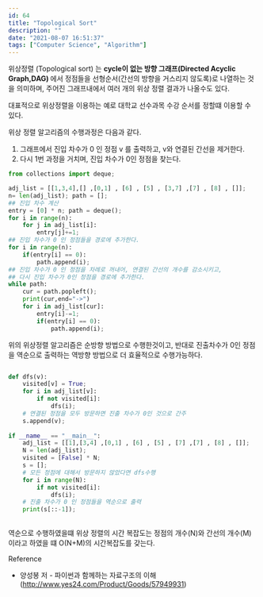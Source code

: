 ```yaml
---
id: 64
title: "Topological Sort"
description: ""
date: "2021-08-07 16:51:37"
tags: ["Computer Science", "Algorithm"]
---
```

위상정렬 (Topological sort) 는 <strong>cycle이 없는 방향 그래프(Directed Acyclic Graph,DAG) </strong>에서 정점들을 선형순서(간선의 방향을 거스리지 않도록)로 나열하는 것을 의미하며, 주어진 그래프내에서 여러 개의 위상 정렬 결과가 나올수도 있다.

대표적으로 위상정렬을 이용하는 예로 대학교 선수과목 수강 순서를 정할떄 이용할 수 있다. 


위상 정렬 알고리즘의 수행과정은 다음과 같다.

1. 그래프에서 진입 차수가 0 인 정점 v 를 출력하고, v와 연결된 간선을 제거한다. 
2. 다시 1번 과정을 거치며, 진입 차수가 0인 정점을 찾는다. 


```python
from collections import deque;

adj_list = [[1,3,4],[] ,[0,1] , [6] , [5] , [3,7] ,[7] , [8] , []];
n= len(adj_list); path = [];
## 진입 차수 계산
entry = [0] * n; path = deque();
for i in range(n):
    for j in adj_list[i]:
        entry[j]+=1;
## 진입 차수가 0 인 정점들을 경로에 추가한다. 
for i in range(n):
    if(entry[i] == 0):
        path.append(i);
## 진입 차수가 0 인 정점을 차례로 꺼내어, 연결된 간선의 개수를 감소시키고, 
## 다시 진입 차수가 0인 정점을 경로에 추가한다. 
while path:
    cur = path.popleft();
    print(cur,end="->")
    for i in adj_list[cur]:
        entry[i]-=1;
        if(entry[i] == 0):
            path.append(i);

```

위의 위상정렬 알고리즘은 순방향 방법으로 수행한것이고, 반대로 진출차수가 0인 정점을 역순으로 출력하는 역방향 방법으로 더 효율적으로 수행가능하다. 

```python

def dfs(v):
    visited[v] = True;
    for i in adj_list[v]:
        if not visited[i]:
            dfs(i);
    # 연결된 정점을 모두 방문하면 진출 차수가 0인 것으로 간주 
    s.append(v);
            
if __name__ == "__main__":
    adj_list = [[1],[3,4] ,[0,1] , [6] , [5] , [7] ,[7] , [8] , []];
    N = len(adj_list);
    visited = [False] * N;
    s = [];
    # 모든 정점에 대해서 방문하지 않았다면 dfs수행
    for i in range(N):
        if not visited[i]:
            dfs(i);
    # 진출 차수가 0 인 정점들을 역순으로 출력 
    print(s[::-1]);
            

```

역순으로 수행하였을떄 위상 정렬의 시간 복잡도는 정점의 개수(N)와 간선의 개수(M) 이라고 하였을 떄 O(N+M)의 시간복잡도를 갖는다.



Reference

- 양성봉 저 - 파이썬과 함께하는 자료구조의 이해 (http://www.yes24.com/Product/Goods/57949931)
